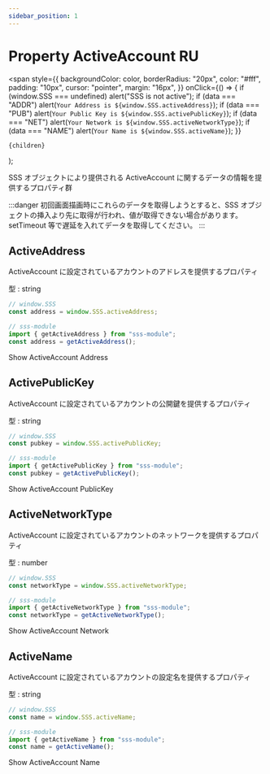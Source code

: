 ```yaml
---
sidebar_position: 1
---
```


# Property ActiveAccount RU

  <span
    style={{
      backgroundColor: color,
      borderRadius: "20px",
      color: "#fff",
      padding: "10px",
      cursor: "pointer",
      margin: "16px",
    }}
    onClick={() => {
      if (window.SSS === undefined) alert("SSS is not active");
      if (data === "ADDR") alert(`Your Address is ${window.SSS.activeAddress}`);
      if (data === "PUB")
        alert(`Your Public Key is ${window.SSS.activePublicKey}`);
      if (data === "NET")
        alert(`Your Network is ${window.SSS.activeNetworkType}`);
      if (data === "NAME") alert(`Your Name is ${window.SSS.activeName}`);
    }}
  >
    {children}
  </span>
);

SSS オブジェクトにより提供される ActiveAccount に関するデータの情報を提供するプロパティ群

:::danger
初回画面描画時にこれらのデータを取得しようとすると、SSS オブジェクトの挿入より先に取得が行われ、値が取得できない場合があります。setTimeout 等で遅延を入れてデータを取得してください。
:::

## ActiveAddress

ActiveAccount に設定されているアカウントのアドレスを提供するプロパティ

型 : string

```js
// window.SSS
const address = window.SSS.activeAddress;
```

```js
// sss-module
import { getActiveAddress } from "sss-module";
const address = getActiveAddress();
```

<Highlight color="#25c2a0" data="ADDR">
  Show ActiveAccount Address
</Highlight>

## ActivePublicKey

ActiveAccount に設定されているアカウントの公開鍵を提供するプロパティ

型 : string

```js
// window.SSS
const pubkey = window.SSS.activePublicKey;
```

```js
// sss-module
import { getActivePublicKey } from "sss-module";
const pubkey = getActivePublicKey();
```

<Highlight color="#25c2a0" data="PUB">
  Show ActiveAccount PublicKey
</Highlight>

## ActiveNetworkType

ActiveAccount に設定されているアカウントのネットワークを提供するプロパティ

型 : number

```js
// window.SSS
const networkType = window.SSS.activeNetworkType;
```

```js
// sss-module
import { getActiveNetworkType } from "sss-module";
const networkType = getActiveNetworkType();
```

<Highlight color="#25c2a0" data="NET">
  Show ActiveAccount Network
</Highlight>

## ActiveName

ActiveAccount に設定されているアカウントの設定名を提供するプロパティ

型 : string

```js
// window.SSS
const name = window.SSS.activeName;
```

```js
// sss-module
import { getActiveName } from "sss-module";
const name = getActiveName();
```

<Highlight color="#25c2a0" data="NAME">
  Show ActiveAccount Name
</Highlight>
